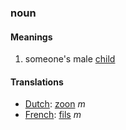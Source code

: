 ===noun===
====Meanings====
#someone's male [[child]]
====Translations====
*[[Dutch]]: [[zoon]] ''m''
*[[French]]: [[fils]] ''m''